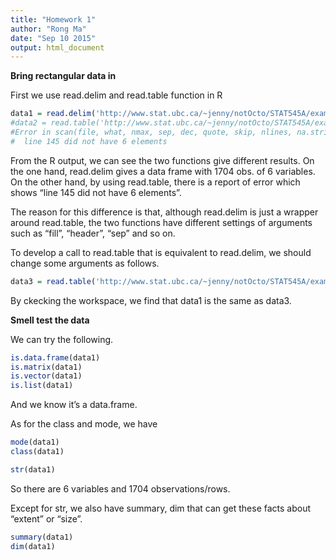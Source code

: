```yaml
---
title: "Homework 1"
author: "Rong Ma"
date: "Sep 10 2015"
output: html_document
---
```


**
Bring rectangular data in
**

First we use read.delim and read.table function in R
```r
data1 = read.delim('http://www.stat.ubc.ca/~jenny/notOcto/STAT545A/examples/gapminder/data/gapminderDataFiveYear.txt')
#data2 = read.table('http://www.stat.ubc.ca/~jenny/notOcto/STAT545A/examples/gapminder/data/gapminderDataFiveYear.txt')
#Error in scan(file, what, nmax, sep, dec, quote, skip, nlines, na.strings,  : 
#  line 145 did not have 6 elements
```
From the R output, we can see the two functions give different results. On the one hand, read.delim gives a data frame with 1704 obs. of 6 variables. On the other hand, by using read.table, there is a report of error which shows "line 145 did not have 6 elements".

The reason for this difference is that, although read.delim is just a wrapper around read.table, the two functions have different settings of arguments such as "fill", "header", "sep" and so on.

To develop a call to read.table that is equivalent to read.delim, we should change some arguments as follows.
```r
data3 = read.table('http://www.stat.ubc.ca/~jenny/notOcto/STAT545A/examples/gapminder/data/gapminderDataFiveYear.txt', header = T, fill = T, sep = "\t", quote = "\"", dec = ",", comment.char = "")
```
By ckecking the workspace, we find that data1 is the same as data3.

**
Smell test the data
**

We can try the following.
```r
is.data.frame(data1)
is.matrix(data1)
is.vector(data1)
is.list(data1)
```
And we know it's a data.frame.

As for the class and mode, we have
```r
mode(data1)
class(data1)
```

```r
str(data1)
```
So there are 6 variables and 1704 observations/rows.

Except for str, we also have summary, dim that can get these facts about “extent” or “size”.
```r
summary(data1)
dim(data1)
```
